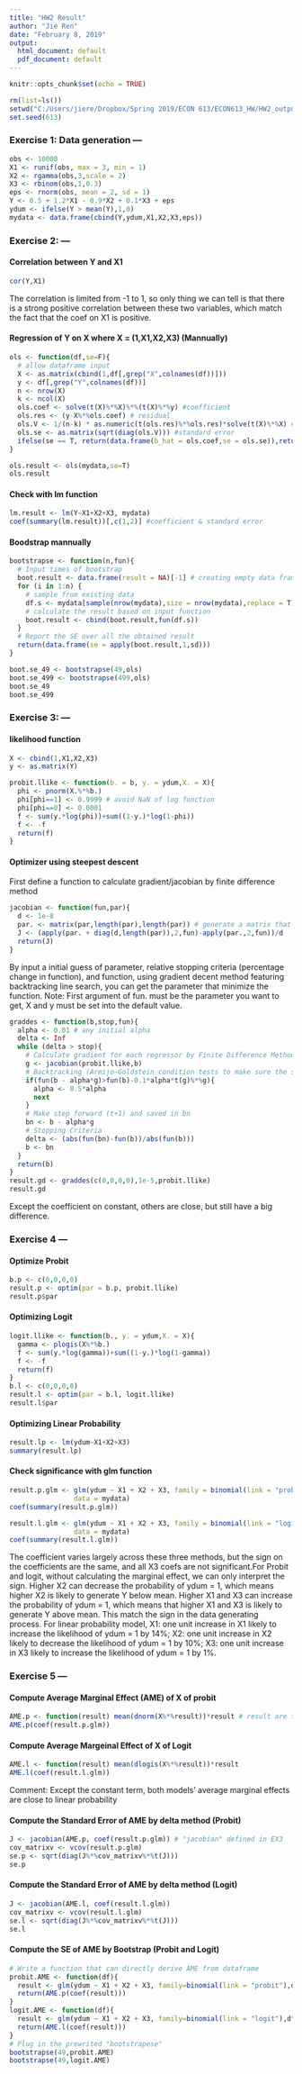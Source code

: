 ```yaml
---
title: "HW2 Result"
author: "Jie Ren"
date: "February 8, 2019"
output:
  html_document: default
  pdf_document: default
---
```


```r
knitr::opts_chunk$set(echo = TRUE)
```

```r
rm(list=ls())
setwd("C:/Users/jiere/Dropbox/Spring 2019/ECON 613/ECON613_HW/HW2_output")
set.seed(613)
```

### Exercise 1: Data generation ---
```r
obs <- 10000
X1 <- runif(obs, max = 3, min = 1)
X2 <- rgamma(obs,3,scale = 2)
X3 <- rbinom(obs,1,0.3)
eps <- rnorm(obs, mean = 2, sd = 1)
Y <- 0.5 + 1.2*X1 - 0.9*X2 + 0.1*X3 + eps
ydum <- ifelse(Y > mean(Y),1,0)
mydata <- data.frame(cbind(Y,ydum,X1,X2,X3,eps))
```
### Exercise 2: ---
#### Correlation between Y and X1
```r
cor(Y,X1)
```
The correlation is limited from -1 to 1, so only thing we can tell is that there is a strong positive correlation between these two variables, which match the fact that the coef on X1 is positive.

#### Regression of Y on X where X = (1,X1,X2,X3) (Mannually)
```r
ols <- function(df,se=F){
  # allow dataframe input
  X <- as.matrix(cbind(1,df[,grep("X",colnames(df))]))
  y <- df[,grep("Y",colnames(df))]
  n <- nrow(X)
  k <- ncol(X)
  ols.coef <- solve(t(X)%*%X)%*%(t(X)%*%y) #coefficient
  ols.res <- (y-X%*%ols.coef) # residual
  ols.V <- 1/(n-k) * as.numeric(t(ols.res)%*%ols.res)*solve(t(X)%*%X) #covariance matrix
  ols.se <- as.matrix(sqrt(diag(ols.V))) #standard error
  ifelse(se == T, return(data.frame(b_hat = ols.coef,se = ols.se)),return(data.frame(b_hat = ols.coef))) # output coef only by default
}

ols.result <- ols(mydata,se=T)
ols.result
```
#### Check with lm function
```r
lm.result <- lm(Y~X1+X2+X3, mydata)
coef(summary(lm.result))[,c(1,2)] #coefficient & standard error
```
#### Boodstrap mannually
```r
bootstrapse <- function(n,fun){
  # Input times of bootstrap
  boot.result <- data.frame(result = NA)[-1] # creating empty data frame
  for (i in 1:n) {
    # sample from existing data
    df.s <- mydata[sample(nrow(mydata),size = nrow(mydata),replace = T),]
    # calculate the result based on input function
    boot.result <- cbind(boot.result,fun(df.s))
  }
  # Report the SE over all the obtained result
  return(data.frame(se = apply(boot.result,1,sd)))
}

boot.se_49 <- bootstrapse(49,ols)
boot.se_499 <- bootstrapse(499,ols)
boot.se_49
boot.se_499
```
### Exercise 3: ---
#### likelihood function
```r
X <- cbind(1,X1,X2,X3)
y <- as.matrix(Y)

probit.llike <- function(b. = b, y. = ydum,X. = X){
  phi <- pnorm(X.%*%b.)
  phi[phi==1] <- 0.9999 # avoid NaN of log function
  phi[phi==0] <- 0.0001
  f <- sum(y.*log(phi))+sum((1-y.)*log(1-phi))
  f <- -f
  return(f)
}
```
#### Optimizer using steepest descent
First define a function to calculate gradient/jacobian by finite difference method
```r
jacobian <- function(fun,par){
  d <- 1e-8
  par. <- matrix(par,length(par),length(par)) # generate a matrix that repeating par vector
  J <- (apply(par. + diag(d,length(par)),2,fun)-apply(par.,2,fun))/d
  return(J)
}
```
By input a initial guess of parameter, relative stopping criteria (percentage change in function), and function, using gradient decent method featuring backtracking line search, you can get the parameter that minimize the function. Note: First argument of fun. must be the parameter you want to get, X and y must be set into the default value.
```r
graddes <- function(b,stop,fun){
  alpha <- 0.01 # any initial alpha
  delta <- Inf
  while (delta > stop){
    # Calculate gradient for each regressor by Finite Difference Method
    g <- jacobian(probit.llike,b)
    # Backtracking (Armijo–Goldstein condition tests to make sure the size of alpha)
    if(fun(b - alpha*g)>fun(b)-0.1*alpha*t(g)%*%g){
      alpha <- 0.5*alpha
      next
    }
    # Make step forward (t+1) and saved in bn
    bn <- b - alpha*g 
    # Stopping Criteria 
    delta <- (abs(fun(bn)-fun(b))/abs(fun(b)))
    b <- bn
  }
  return(b)
}
result.gd <- graddes(c(0,0,0,0),1e-5,probit.llike)
result.gd
```
Except the coefficient on constant, others are close, but still have a big difference.

### Exercise 4 ---
#### Optimize Probit
```r
b.p <- c(0,0,0,0)
result.p <- optim(par = b.p, probit.llike)
result.p$par
```

#### Optimizing Logit
```r
logit.llike <- function(b., y. = ydum,X. = X){
  gamma <- plogis(X%*%b.)
  f <- sum(y.*log(gamma))+sum((1-y.)*log(1-gamma))
  f <- -f
  return(f)
}
b.l <- c(0,0,0,0)
result.l <- optim(par = b.l, logit.llike)
result.l$par
```
#### Optimizing Linear Probability
```r
result.lp <- lm(ydum~X1+X2+X3)
summary(result.lp)
```
#### Check significance with glm function
```r
result.p.glm <- glm(ydum ~ X1 + X2 + X3, family = binomial(link = "probit"), 
                data = mydata)
coef(summary(result.p.glm))

result.l.glm <- glm(ydum ~ X1 + X2 + X3, family = binomial(link = "logit"), 
                data = mydata)
coef(summary(result.l.glm))
```
The coefficient varies largely across these three methods, but the sign on the coefficients are the same, and all X3 coefs are not significant.For Probit and logit, without calculating the marginal effect, we can only interpret the sign. Higher X2 can decrease the probability of ydum = 1, which means higher X2 is likely to generate Y below mean. Higher X1 and X3 can increase the probability of ydum = 1, which means that higher X1 and X3 is likely to generate Y above mean. This match the sign in the data generating process. For linear probability model, X1: one unit increase in X1 likely to increase the likelihood of ydum = 1 by 14%; X2: one unit increase in X2 likely to decrease the likelihood of ydum = 1 by 10%; X3: one unit increase in X3 likely to increase the likelihood of ydum = 1 by 1%.

### Exercise 5 ---
#### Compute Average Marginal Effect (AME) of X of probit
```r
AME.p <- function(result) mean(dnorm(X%*%result))*result # result are the parameters
AME.p(coef(result.p.glm))
```
#### Compute Average Margeinal Effect of X of Logit
```r
AME.l <- function(result) mean(dlogis(X%*%result))*result
AME.l(coef(result.l.glm))
```
Comment: Except the constant term, both models' average marginal effects are close to linear probability

#### Compute the Standard Error of AME by delta method (Probit)
```r
J <- jacobian(AME.p, coef(result.p.glm)) # "jacobian" defined in EX3
cov_matrixv <- vcov(result.p.glm)
se.p <- sqrt(diag(J%*%cov_matrixv%*%t(J)))
se.p
```
#### Compute the Standard Error of AME by delta method (Logit)
```r
J <- jacobian(AME.l, coef(result.l.glm))
cov_matrixv <- vcov(result.l.glm)
se.l <- sqrt(diag(J%*%cov_matrixv%*%t(J)))
se.l
```
#### Compute the SE of AME by Bootstrap (Probit and Logit)
```r
# Write a function that can directly derive AME from dataframe
probit.AME <- function(df){
  result <- glm(ydum ~ X1 + X2 + X3, family=binomial(link = "probit"),df)
  return(AME.p(coef(result)))
}
logit.AME <- function(df){
  result <- glm(ydum ~ X1 + X2 + X3, family=binomial(link = "logit"),df)
  return(AME.l(coef(result)))
}
# Plug in the prewrited "bootstrapese"
bootstrapse(49,probit.AME)
bootstrapse(49,logit.AME)
```
